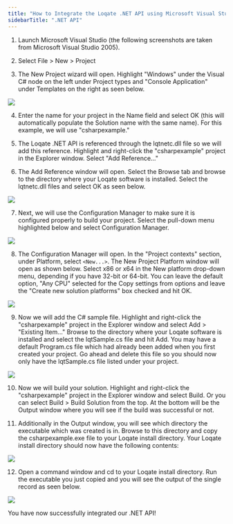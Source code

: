 ```yaml
---
title: "How to Integrate the Loqate .NET API using Microsoft Visual Studio"
sidebarTitle: ".NET API"
---
```


1. Launch Microsoft Visual Studio (the following screenshots are taken from Microsoft Visual Studio 2005).

2. Select File > New > Project

3. The New Project wizard will open. Highlight "Windows" under the Visual C# node on the left under Project types and "Console Application" under Templates on the right as seen below.

<Frame caption="">
  <img src="/images/1.png" />
</Frame>

4. Enter the name for your project in the Name field and select OK (this will automatically populate the Solution name with the same name). For this example, we will use "csharpexample."

5. The Loqate .NET API is referenced through the lqtnetc.dll file so we will add this reference. Highlight and right-click the "csharpexample" project in the Explorer window. Select "Add Reference..."

6. The Add Reference window will open. Select the Browse tab and browse to the directory where your Loqate software is installed. Select the lqtnetc.dll files and select OK as seen below.

<Frame caption="">
  <img src="/images/Capture.png" />
</Frame>

7. Next, we will use the Configuration Manager to make sure it is configured properly to build your project. Select the pull-down menu highlighted below and select Configuration Manager.

<Frame caption="">
  <img src="/images/2.png" />
</Frame>

8. The Configuration Manager will open. In the "Project contexts" section, under Platform, select `<New...>`. The New Project Platform window will open as shown below. Select x86 or x64 in the New platform drop-down menu, depending if you have 32-bit or 64-bit. You can leave the default option, "Any CPU" selected for the Copy settings from options and leave the "Create new solution platforms" box checked and hit OK.

<Frame caption="">
  <img src="/images/41.png" />
</Frame>

9. Now we will add the C# sample file. Highlight and right-click the "csharpexample" project in the Explorer window and select Add > "Existing Item..." Browse to the directory where your Loqate software is installed and select the lqtSample.cs file and hit Add. You may have a default Program.cs file which had already been added when you first created your project. Go ahead and delete this file so you should now only have the lqtSample.cs file listed under your project.

<Frame caption="">
  <img src="/images/6.png" />
</Frame>

10. Now we will build your solution. Highlight and right-click the "csharpexample" project in the Explorer window and select Build. Or you can select Build > Build Solution from the top. At the bottom will be the Output window where you will see if the build was successful or not.

11. Additionally in the Output window, you will see which directory the executable which was created is in. Browse to this directory and copy the csharpexample.exe file to your Loqate install directory. Your Loqate install directory should now have the following contents:

<Frame caption="">
  <img src="/images/files.png" />
</Frame>

12. Open a command window and cd to your Loqate install directory. Run the executable you just copied and you will see the output of the single record as seen below.

<Frame caption="">
  <img src="/images/cmd_1.png" />
</Frame>

You have now successfully integrated our .NET API!
